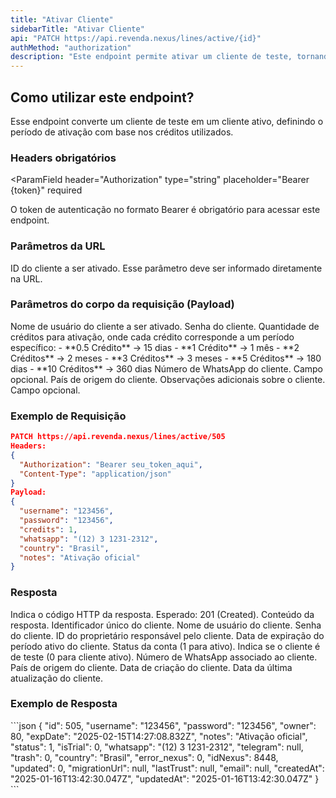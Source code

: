 ```yaml
---
title: "Ativar Cliente"
sidebarTitle: "Ativar Cliente"
api: "PATCH https://api.revenda.nexus/lines/active/{id}"
authMethod: "authorization"
description: "Este endpoint permite ativar um cliente de teste, tornando-o um usuário oficial na plataforma Nexus."
---
```


## Como utilizar este endpoint?

Esse endpoint converte um cliente de teste em um cliente ativo, definindo o período de ativação com base nos créditos utilizados.

### Headers obrigatórios

<ParamField
  header="Authorization"
  type="string"
  placeholder="Bearer {token}"
  required
>
  O token de autenticação no formato Bearer é obrigatório para acessar este endpoint.
</ParamField>

### Parâmetros da URL

<ParamField path="id" type="string" placeholder="505" required>
  ID do cliente a ser ativado. Esse parâmetro deve ser informado diretamente na URL.
</ParamField>

### Parâmetros do corpo da requisição (Payload)

<ParamField body="username" type="string" placeholder="123456" required>
  Nome de usuário do cliente a ser ativado.
</ParamField>

<ParamField body="password" type="string" placeholder="123456" required>
  Senha do cliente.
</ParamField>

<ParamField body="credits" type="number" placeholder="1" required>
  Quantidade de créditos para ativação, onde cada crédito corresponde a um período específico:
  - **0.5 Crédito** → 15 dias  
  - **1 Crédito** → 1 mês  
  - **2 Créditos** → 2 meses  
  - **3 Créditos** → 3 meses  
  - **5 Créditos** → 180 dias  
  - **10 Créditos** → 360 dias  
</ParamField>

<ParamField body="whatsapp" type="string" placeholder="(12) 3 1231-2312">
  Número de WhatsApp do cliente. Campo opcional.
</ParamField>

<ParamField body="country" type="string" placeholder="Brasil" required>
  País de origem do cliente.
</ParamField>

<ParamField body="notes" type="string" placeholder="Observações">
  Observações adicionais sobre o cliente. Campo opcional.
</ParamField>

### Exemplo de Requisição

```json
PATCH https://api.revenda.nexus/lines/active/505
Headers:
{
  "Authorization": "Bearer seu_token_aqui",
  "Content-Type": "application/json"
}
Payload:
{
  "username": "123456",
  "password": "123456",
  "credits": 1,
  "whatsapp": "(12) 3 1231-2312",
  "country": "Brasil",
  "notes": "Ativação oficial"
}
```

### Resposta

<ResponseField name="status" type="number">
  Indica o código HTTP da resposta. Esperado: 201 (Created).
</ResponseField>

<ResponseField name="response" type="object">
Conteúdo da resposta.

<Expandable title="Mostrar objeto">
<ResponseField name="id" type="number">
  Identificador único do cliente.
</ResponseField>

<ResponseField name="username" type="string">
  Nome de usuário do cliente.
</ResponseField>

<ResponseField name="password" type="string">
  Senha do cliente.
</ResponseField>

<ResponseField name="owner" type="number">
  ID do proprietário responsável pelo cliente.
</ResponseField>

<ResponseField name="expDate" type="string">
  Data de expiração do período ativo do cliente.
</ResponseField>

<ResponseField name="status" type="number">
  Status da conta (1 para ativo).
</ResponseField>

<ResponseField name="isTrial" type="number">
  Indica se o cliente é de teste (0 para cliente ativo).
</ResponseField>

<ResponseField name="whatsapp" type="string">
  Número de WhatsApp associado ao cliente.
</ResponseField>

<ResponseField name="country" type="string">
  País de origem do cliente.
</ResponseField>

<ResponseField name="createdAt" type="string">
  Data de criação do cliente.
</ResponseField>

<ResponseField name="updatedAt" type="string">
  Data da última atualização do cliente.
</ResponseField>
</Expandable>
</ResponseField>

### Exemplo de Resposta

<ResponseExample>
```json
{
  "id": 505,
  "username": "123456",
  "password": "123456",
  "owner": 80,
  "expDate": "2025-02-15T14:27:08.832Z",
  "notes": "Ativação oficial",
  "status": 1,
  "isTrial": 0,
  "whatsapp": "(12) 3 1231-2312",
  "telegram": null,
  "trash": 0,
  "country": "Brasil",
  "error_nexus": 0,
  "idNexus": 8448,
  "updated": 0,
  "migrationUrl": null,
  "lastTrust": null,
  "email": null,
  "createdAt": "2025-01-16T13:42:30.047Z",
  "updatedAt": "2025-01-16T13:42:30.047Z"
}
```
</ResponseExample>
